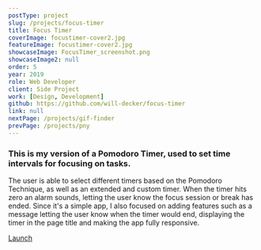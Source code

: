 ```yaml
---
postType: project
slug: /projects/focus-timer
title: Focus Timer
coverImage: focustimer-cover2.jpg
featureImage: focustimer-cover2.jpg
showcaseImage: FocusTimer_screenshot.png
showcaseImage2: null
order: 5
year: 2019
role: Web Developer
client: Side Project
work: [Design, Development]
github: https://github.com/will-decker/focus-timer
link: null
nextPage: /projects/gif-finder
prevPage: /projects/pny
---
```


### This is my version of a Pomodoro Timer, used to set time intervals for focusing on tasks.

The user is able to select different timers based on the Pomodoro Technique, as well as an extended and custom timer. When the timer hits zero an alarm sounds, letting the user know the focus session or break has ended. Since it's a simple app, I also focused on adding features such as a message letting the user know when the timer would end, displaying the timer in the page title and making the app fully responsive.

<a href="https://will-decker.github.io/focus-timer/" target="_blank">
  <div className="cta-btn">Launch</div>
</a>

